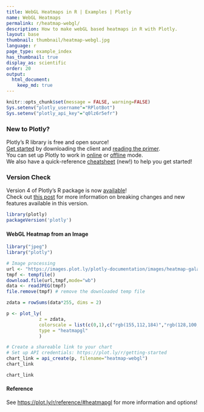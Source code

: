 ```yaml
---
title: WebGL Heatmaps in R | Examples | Plotly
name: WebGL Heatmaps
permalink: r/heatmap-webgl/
description: How to make webGL based heatmaps in R with Plotly.
layout: base
thumbnail: thumbnail/heatmap-webgl.jpg
language: r
page_type: example_index
has_thumbnail: true
display_as: scientific
order: 20
output:
  html_document:
    keep_md: true
---
```


```r
knitr::opts_chunk$set(message = FALSE, warning=FALSE)
Sys.setenv("plotly_username"="RPlotBot")
Sys.setenv("plotly_api_key"="q0lz6r5efr")
```

### New to Plotly?

Plotly's R library is free and open source!<br>
[Get started](https://plot.ly/r/getting-started/) by downloading the client and [reading the primer](https://plot.ly/r/getting-started/).<br>
You can set up Plotly to work in [online](https://plot.ly/r/getting-started/#hosting-graphs-in-your-online-plotly-account) or [offline](https://plot.ly/r/offline/) mode.<br>
We also have a quick-reference [cheatsheet](https://images.plot.ly/plotly-documentation/images/r_cheat_sheet.pdf) (new!) to help you get started!

### Version Check

Version 4 of Plotly's R package is now [available](https://plot.ly/r/getting-started/#installation)!<br>
Check out [this post](http://moderndata.plot.ly/upgrading-to-plotly-4-0-and-above/) for more information on breaking changes and new features available in this version.

```r
library(plotly)
packageVersion('plotly')
```

#### WebGL Heatmap from an Image

```r
library("jpeg")
library("plotly")

# Image processing
url <- "https://images.plot.ly/plotly-documentation/images/heatmap-galaxy.jpg"
tmpf <- tempfile()
download.file(url,tmpf,mode="wb")
data <- readJPEG(tmpf)
file.remove(tmpf) # remove the downloaded temp file

zdata = rowSums(data*255, dims = 2)

p <- plot_ly(
            z = zdata,
            colorscale = list(c(0,1),c("rgb(155,112,184)","rgb(128,100,64)")),
            type = "heatmapgl"
            )

# Create a shareable link to your chart
# Set up API credentials: https://plot.ly/r/getting-started
chart_link = api_create(p, filename="heatmap-webgl")
chart_link
```

``` r
chart_link
```

#### Reference

See [https://plot.ly/r/reference/#heatmapgl](https://plot.ly/r/reference/#heatmapgl) for more information and options!
